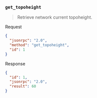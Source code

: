 ### `get_topoheight`

> Retrieve network current topoheight.

Request
```json
{
  "jsonrpc": "2.0",
  "method": "get_topoheight",
  "id": 1
}
```

Response
```json
{
  "id": 1,
  "jsonrpc": "2.0",
  "result": 60
}
```